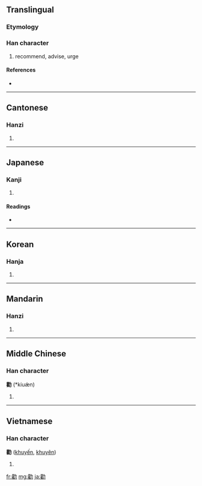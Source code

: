 {{also|劝|勧}}
==Translingual==

===Etymology===
{{Han compound|雚|力|c1=p|c2=s|t2=strength|ls=psc}}

===Han character===
{{Han char|rn=19|rad=力|as=17|sn=19|four=4422<sub>7</sub>|canj=廿土大尸 (TGKS)}}

# recommend, advise, urge

====References====
* {{Han ref|kx=0150.120|dkj=02486|dj=0338.200|hdz=10382.180|uh=52F8|ud=21240|bh=C455|bd=50261}}

----

==Cantonese==

===Hanzi===
{{yue-hanzi|jyut=|y=hyun3|sim=劝}}

# {{defn|Cantonese}}

----

==Japanese==

===Kanji===
{{ja-kanji|grade=|rs=力17}}

# {{defn|Japanese}}

====Readings====
* {{ja-readings|on=[[かん]] (kan), [[けん]] (ken)|kun=[[すすめる]] (susumeru)}}

----

==Korean==

===Hanja===
{{ko-hanja|hangeul=권|rv=gwon|mr=kwŏn}}

# {{defn|Korean}}

----

==Mandarin==

===Hanzi===
{{cmn-hanzi|sim=劝|pin=[[quàn]] ([[quan4]]), [[zhuó]] ([[zhuo2]])|wg=ch'üan<sup>4</sup>, cho<sup>2</sup>}}

# {{defn|Mandarin}}

----

==Middle Chinese==

===Han character===
'''勸''' (*kiuæ̀n)<!--note: asterisk indicates that this character appears more than four times in the Tang Dynasty corpus of literature-->

# {{defn|Middle Chinese}}

----

==Vietnamese==

===Han character===
'''勸''' ([[khuyến]], [[khuyên]])

# {{defn|Vietnamese}}

[[fr:勸]]
[[mg:勸]]
[[ja:勸]]